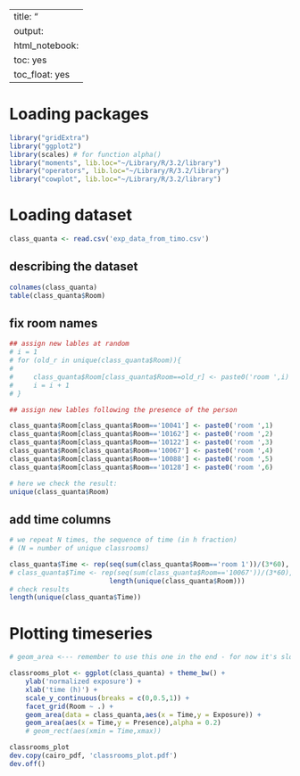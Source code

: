
---
title: "<center> Classroom quanta figure </center>"
output: 
  html_notebook: 
    toc: yes
    toc_float: yes
---

# Loading packages 

```r
library("gridExtra")
library("ggplot2")
library(scales) # for function alpha()
library("moments", lib.loc="~/Library/R/3.2/library")
library("operators", lib.loc="~/Library/R/3.2/library")
library("cowplot", lib.loc="~/Library/R/3.2/library")
```

# Loading dataset

```r
class_quanta <- read.csv('exp_data_from_timo.csv')
```

## describing the dataset

```r
colnames(class_quanta)
table(class_quanta$Room)
```

## fix room names

```r
## assign new lables at random 
# i = 1
# for (old_r in unique(class_quanta$Room)){
#     
#     class_quanta$Room[class_quanta$Room==old_r] <- paste0('room ',i)
#     i = i + 1
# }

## assign new lables following the presence of the person

class_quanta$Room[class_quanta$Room=='10041'] <- paste0('room ',1)
class_quanta$Room[class_quanta$Room=='10162'] <- paste0('room ',2)
class_quanta$Room[class_quanta$Room=='10122'] <- paste0('room ',3)
class_quanta$Room[class_quanta$Room=='10067'] <- paste0('room ',4)
class_quanta$Room[class_quanta$Room=='10088'] <- paste0('room ',5)
class_quanta$Room[class_quanta$Room=='10128'] <- paste0('room ',6)

# here we check the result:
unique(class_quanta$Room)
```

## add time columns

```r
# we repeat N times, the sequence of time (in h fraction)
# (N = number of unique classrooms)

class_quanta$Time <- rep(seq(sum(class_quanta$Room=='room 1'))/(3*60),
# class_quanta$Time <- rep(seq(sum(class_quanta$Room=='10067'))/(3*60),
                         length(unique(class_quanta$Room)))
# check results
length(unique(class_quanta$Time))
```


# Plotting timeseries

```r
# geom_area <--- remember to use this one in the end - for now it's slow

classrooms_plot <- ggplot(class_quanta) + theme_bw() +
    ylab('normalized exposure') +
    xlab('time (h)') +
    scale_y_continuous(breaks = c(0,0.5,1)) +
    facet_grid(Room ~ .) +
    geom_area(data = class_quanta,aes(x = Time,y = Exposure)) +
    geom_area(aes(x = Time,y = Presence),alpha = 0.2)
    # geom_rect(aes(xmin = Time,xmax))

classrooms_plot
dev.copy(cairo_pdf, 'classrooms_plot.pdf')
dev.off()


```



